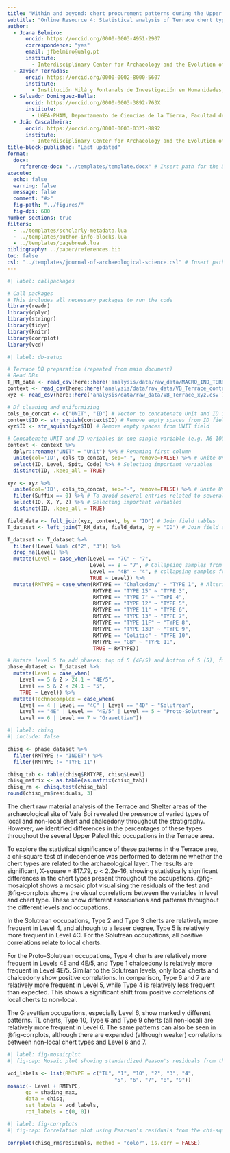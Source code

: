 ```yaml
---
title: "Within and beyond: chert procurement patterns during the Upper Palaeolithic in Southwesternmost Iberia"
subtitle: "Online Resource 4: Statistical analysis of Terrace chert types"
author:
  - Joana Belmiro:
      orcid: https://orcid.org/0000-0003-4951-2907
      correspondence: "yes"
      email: jfbelmiro@ualg.pt
      institute:
        - Interdisciplinary Center for Archaeology and the Evolution of Human Behaviour, University of Algarve, Faro, Portugal
  - Xavier Terradas:
      orcid: https://orcid.org/0000-0002-8000-5607
      institute: 
        - Institución Milá y Fontanals de Investigación en Humanidades, Consejo Superior de Investigaciones Científicas, Barcelona, Spain
  - Salvador Dominguez-Bella:
      orcid: https://orcid.org/0000-0003-3892-763X
      institute: 
        - UGEA-PHAM, Departamento de Ciencias de la Tierra, Facultad de Ciencias, Universidad de Cádiz. Puerto Real, Cádiz, Spain
  - João Cascalheira:
      orcid: https://orcid.org/0000-0003-0321-8892
      institute:
        - Interdisciplinary Center for Archaeology and the Evolution of Human Behaviour, University of Algarve, Faro, Portugal
title-block-published: "Last updated"  
format: 
  docx:
    reference-doc: "../templates/template.docx" # Insert path for the DOCX file
execute:
  echo: false
  warning: false
  message: false
  comment: "#>"
  fig-path: "../figures/"
  fig-dpi: 600
number-sections: true
filters:
  - ../templates/scholarly-metadata.lua
  - ../templates/author-info-blocks.lua
  - ../templates/pagebreak.lua
bibliography: ../paper/references.bib
toc: false
csl: "../templates/journal-of-archaeological-science.csl" # Insert path for the bib-style
---
```


```r
#| label: callpackages

# Call packages
# This includes all necessary packages to run the code
library(readr)
library(dplyr)
library(stringr)
library(tidyr)
library(knitr)
library(corrplot)
library(vcd)
```

```r
#| label: db-setup

# Terrace DB preparation (repeated from main document)
# Read DBs
T_RM_data <- read_csv(here::here('analysis/data/raw_data/MACRO_IND_TERRACE.csv')) # Terrace RM analysis
context <- read_csv(here::here('analysis/data/raw_data/VB_Terrace_context.csv')) # Terrace Field DB - lithic artefact info
xyz <- read_csv(here::here('analysis/data/raw_data/VB_Terrace_xyz.csv')) # Terrace Field DB - just coordinates

# Df cleaning and uniformizing
cols_to_concat <- c("UNIT", "ID") # Vector to concatenate Unit and ID in one single variable (e.g. A6-100) - to use with both Field databases
context$ID <- str_squish(context$ID) # Remove empty spaces from ID field
xyz$ID <- str_squish(xyz$ID) # Remove empty spaces from UNIT field

# Concatenate UNIT and ID variables in one single variable (e.g. A6-100)
context <- context %>%
  dplyr::rename("UNIT" = "Unit") %>% # Renaming first column
  unite(col='ID', cols_to_concat, sep="-", remove=FALSE) %>% # Unite Unit with Id s«using cols_to_concat
  select(ID, Level, Spit, Code) %>% # Selecting important variables
  distinct(ID, .keep_all = TRUE)

xyz <- xyz %>%
  unite(col='ID', cols_to_concat, sep="-", remove=FALSE) %>% # Unite Unit with Id s«using cols_to_concat
  filter(Suffix == 0) %>% # To avoid several entries related to several points of the same artefact
  select(ID, X, Y, Z) %>% # Selecting important variables
  distinct(ID, .keep_all = TRUE)

field_data <- full_join(xyz, context, by = "ID") # Join field tables
T_dataset <- left_join(T_RM_data, field_data, by = "ID") # Join field and RM type tables

T_dataset <- T_dataset %>% 
  filter(!Level %in% c("2", "3")) %>%
  drop_na(Level) %>% 
  mutate(Level = case_when(Level == "7C" ~ "7",
                           Level == 8 ~ "7", # Collapsing samples from Level 7C and Level 8 into 7, since 8 disappears in field_data
                           Level == "4B" ~ "4", # collapsing samples from 4B to 4 due to small number
                           TRUE ~ Level)) %>% 
  mutate(RMTYPE = case_when(RMTYPE == "Chalcedony" ~ "TYPE 1", # Altering first group names to final group names. Subtypes are maintained as before.
                            RMTYPE == "TYPE 15" ~ "TYPE 3",
                            RMTYPE == "TYPE 7" ~ "TYPE 4",
                            RMTYPE == "TYPE 12" ~ "TYPE 5",
                            RMTYPE == "TYPE 11" ~ "TYPE 6",
                            RMTYPE == "TYPE 13" ~ "TYPE 7",
                            RMTYPE == "TYPE 11F" ~ "TYPE 8",
                            RMTYPE == "TYPE 13B" ~ "TYPE 9",
                            RMTYPE == "Oolitic" ~ "TYPE 10",
                            RMTYPE == "GB" ~ "TYPE 11",
                            TRUE ~ RMTYPE))

# Mutate level 5 to add phases: top of 5 (4E/5) and bottom of 5 (5), following Belmiro et al. (2020).
phase_dataset <- T_dataset %>% 
  mutate(Level = case_when(
    Level == 5 & Z > 24.1 ~ "4E/5",
    Level == 5 & Z < 24.1 ~ "5",
    TRUE ~ Level)) %>% 
  mutate(Technocomplex = case_when(
    Level == 4 | Level == "4C" | Level == "4D" ~ "Solutrean",
    Level == "4E" | Level == "4E/5" | Level == 5 ~ "Proto-Solutrean",
    Level == 6 | Level == 7 ~ "Gravettian"))
```

```r
#| label: chisq
#| include: false

chisq <- phase_dataset %>% 
  filter(RMTYPE != "INDET") %>% 
  filter(RMTYPE != "TYPE 11")

chisq_tab <- table(chisq$RMTYPE, chisq$Level)
chisq_matrix <- as.table(as.matrix(chisq_tab))
chisq_rm <- chisq.test(chisq_tab)
round(chisq_rm$residuals, 3)

```

The chert raw material analysis of the Terrace and Shelter areas of the archaeological site of Vale Boi revealed the presence of varied types of local and non-local chert and chalcedony throughout the stratigraphy. However, we identified differences in the percentages of these types throughout the several Upper Paleolithic occupations in the Terrace area. 

To explore the statistical significance of these patterns in the Terrace area, a chi-square test of independence was performed to determine whether the chert types are related to the archaeological layer. The results are significant, X-square = 817.79, *p* \< 2.2e-16, showing statistically significant differences in the chert types present throughout the occupations. @fig-mosaicplot shows a mosaic plot visualising the residuals of the test and @fig-corrplots shows the visual correlations between the variables in level and chert type. These show different associations and patterns throughout the different levels and occupations.

In the Solutrean occupations, Type 2 and Type 3 cherts are relatively more frequent in Level 4, and although to a lesser degree, Type 5 is relatively more frequent in Level 4C. For the Solutrean occupations, all positive correlations relate to local cherts.

For the Proto-Solutrean occupations, Type 4 cherts are relatively more frequent in Levels 4E and 4E/5, and Type 1 chalcedony is relatively more frequent in Level 4E/5. Similar to the Solutrean levels, only local cherts and chalcedony show positive correlations. In comparison, Type 6 and 7 are relatively more frequent in Level 5, while Type 4 is relatively less frequent than expected. This shows a significant shift from positive correlations of local cherts to non-local.

The Gravettian occupations, especially Level 6, show markedly different patterns. TL cherts, Type 10, Type 6 and Type 9 cherts (all non-local) are relatively more frequent in Level 6. The same patterns can also be seen in @fig-corrplots, although there are expanded (although weaker) correlations between non-local chert types and Level 6 and 7.

```r
#| label: fig-mosaicplot
#| fig-cap: Mosaic plot showing standardized Peason's residuals from the chi-square test showing the dependencies of the different archaeological levels and chert types. 

vcd_labels <- list(RMTYPE = c("TL", "1", "10", "2", "3", "4",
                                   "5", "6", "7", "8", "9"))
mosaic(~ Level + RMTYPE,
      gp = shading_max,
      data = chisq, 
      set_labels = vcd_labels,
      rot_labels = c(0, 0))
```

```r
#| label: fig-corrplots
#| fig-cap: Correlation plot using Pearson's residuals from the chi-square test, showing positive and negative correlations between archaeological levels and chert types.

corrplot(chisq_rm$residuals, method = "color", is.corr = FALSE)

```
